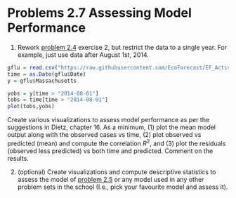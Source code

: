 # Problems 2.7 Assessing Model Performance {.unlisted .unnumbered #probs-2-7}

1. Rework [problem 2.4](probs-2-4) exercise 2, but restrict the data to a single year.  For example, just use data after August 1st, 2014.
```r
gflu = read.csv("https://raw.githubusercontent.com/EcoForecast/EF_Activities/master/data/gflu_data.txt",skip=11)
time = as.Date(gflu$Date)
y = gflu$Massachusetts

yobs = y[time > "2014-08-01"]
tobs = time[time > "2014-08-01"]
plot(tobs,yobs)
```
Create various visualizations to assess model performance as per the suggestions in Dietz, chapter 16.  As a minimum, (1) plot the mean model output along with the observed cases vs time, (2) plot observed vs predicted (mean) and compute the correlation $R^2$, and (3) plot the residuals (observed less predicted) vs both time and predicted. Comment on the results.

2. (optional) Create visualizations and compute descriptive statistics to assess the model of [problem 2.5](probs-2-5) or any model used in any other problem sets in the school (I.e., pick your favourite model and assess it).
